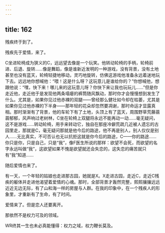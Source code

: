 ```yaml
---
---
---
```

title: 162
---



残疾终于到了。

残疾先于爱情，来了。

C坐进轮椅成为狭义的C，远远望去像是一个玩笑。他转动轮椅的手柄，轮椅前进、后退、旋转……像是舞蹈，像是谁新近发明的一种游戏，没有背景，没有土地甚至也没有蓝天，轮椅轻捷地移动，灵巧地旋转，仿佛这游戏他准备永远着迷地玩下去。远远地你想喊他：“喂！这是什么呀？这玩意儿是谁给你的？”你想喊他，想跟他说：“嘿，快下来！哪儿来的这玩意儿呀？你快下来让我也玩玩儿……”但是你走近他，走近他于是发现他两条塌瘪的裤筒随风飘动，那时你才会慢慢想到发生了什么。尤其是，如果你见过他赤裸的双腿——曾经那么健壮如今却在枯萎，尤其是如果你见过他赤裸的下半身——那年轻的花朵却忽然要凋谢，那时命运才显露真相。那时渐渐有了背景，他的车轮下有了土地，头顶上有了蓝天，周围野草荒藤蓊蓊郁郁，风声响过老树林，C坐在轮椅上双腿将永远不能再动一动……毫无疑问，这不是游戏……转动轮椅，用手来转动它，独自在那座冷僻荒疏几近被人遗忘的古园里走，那就是C，毫无疑问那就是他今后的路途，他不再是别人，别人仅仅是别人……无比真实，不可否认也无以抗拒这就是你今后的路途，C——你的路途……你只是你，只是自己，只是“我”，像F医生所说的那样：欲望不会死，而欲望的名字永远叫做“我”，这欲望如果不愧是欲望就还会失恋的，这失恋的痛苦就只有“我”知道……

随后爱情也来了。

有一天，一个年轻的姑娘也走进那古园，她就是X。X走进古园，走近C，走近C残疾的躯体并走进他渴望着爱情的心魂。那时，全部背景才轰然完整，熙熙攘攘远远近近无边无际，有了山和海一样的房屋与人群。在我的印象中，在一个残疾人的形象里，才重新有了生命，有了时间。

爱情来了。但是恋人还要离开。

那依然不是权力可及的领域。

WR终其一生也未必真能懂得：权力之域，权力鞭长莫及。